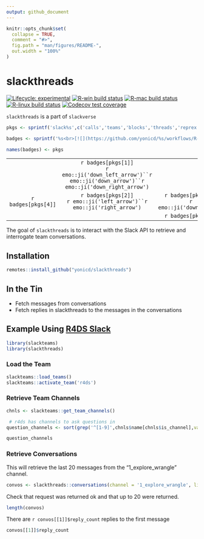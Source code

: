```yaml
---
output: github_document
---
```


<!-- README.md is generated from README.Rmd. Please edit that file -->

```r
knitr::opts_chunk$set(
  collapse = TRUE,
  comment = "#>",
  fig.path = "man/figures/README-",
  out.width = "100%"
)
```

# slackthreads

<!-- badges: start -->
[![Lifecycle: experimental](https://img.shields.io/badge/lifecycle-experimental-orange.svg)](https://www.tidyverse.org/lifecycle/#experimental)
[![R-win build status](https://github.com/yonicd/slackthreads/workflows/R-win/badge.svg)](https://github.com/yonicd/slackthreads)
[![R-mac build status](https://github.com/yonicd/slackthreads/workflows/R-mac/badge.svg)](https://github.com/yonicd/slackthreads)
[![R-linux build status](https://github.com/yonicd/slackthreads/workflows/R-linux/badge.svg)](https://github.com/yonicd/slackthreads)
[![Codecov test coverage](https://codecov.io/gh/yonicd/slackthreads/branch/master/graph/badge.svg)](https://codecov.io/gh/yonicd/slackthreads?branch=master)
<!-- badges: end -->

`slackthreads` is a part of `slackverse`

```r
pkgs <- sprintf('slack%s',c('calls','teams','blocks','threads','reprex'))

badges <- sprintf('%s<br>[![](https://github.com/yonicd/%s/workflows/R-mac/badge.svg)](https://github.com/yonicd/%s)',pkgs,pkgs,pkgs)

names(badges) <- pkgs

```

||||
|:-:|:-:|:-:|
||`r badges[pkgs[1]]`<br>`r emo::ji('down_left_arrow')``r emo::ji('down_arrow')``r emo::ji('down_right_arrow')`||
|`r badges[pkgs[4]]`|`r badges[pkgs[2]]`<br>`r emo::ji('left_arrow')``r emo::ji('right_arrow')`|`r badges[pkgs[3]]`<br>`r emo::ji('down_arrow')`|
|||`r badges[pkgs[5]]`|

The goal of `slackthreads` is to interact with the Slack API to retrieve and interrogate team conversations.

## Installation

``` r
remotes::install_github("yonicd/slackthreads")
```

## In the Tin

  - Fetch messages from conversations
  - Fetch replies in slackthreads to the messages in the conversations

## Example Using [R4DS Slack](https://www.rfordatasci.com/)

```r
library(slackteams)
library(slackthreads)

```
 
### Load the Team 
```r
slackteams::load_teams()
slackteams::activate_team('r4ds')
```
 
### Retrieve Team Channels 
 
```r
chnls <- slackteams::get_team_channels()

 # r4ds has channels to ask questions in
question_channels <- sort(grep('^[1-9]',chnls$name[chnls$is_channel],value = TRUE))

question_channels
```
 
### Retrieve Conversations 

This will retrieve the last 20 messages from the "1_explore_wrangle" channel.

```r
  
convos <- slackthreads::conversations(channel = '1_explore_wrangle', limit = 20, max_results = 20)

```
 
Check that request was returned ok and that up to 20 were returned. 
 
```r
length(convos)
```

There are `r convos[[1]]$reply_count` replies to the first message

```r
convos[[1]]$reply_count
```

